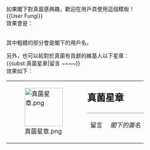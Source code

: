 如果閣下對真菌感興趣，歡迎在用戶頁使用這個模板！</br>
<nowiki>{{User Fungi}}</nowiki></br>
效果會是：</br>
{{User Fungi}}</br>




其中粗體的部分會是閣下的用戶名。</br>

另外，也可以給對於真菌有貢獻的維基人以下星章：</br>
<nowiki>{{subst:真菌星章|留言 ~~~~}}</nowiki></br>
效果如下：
{| style="border: 1px solid gray; background-color: #fdffe7;"
|rowspan="2" valign="top" | [[File:真菌星章.png|100px]]
|rowspan="2" |
|style="font-size: x-large; padding: 0; vertical-align: bottom; height: 1.1em;" | '''真菌星章'''
|-
|style="vertical-align: top; border-top: 1px solid gray;" | 留言　 ''閣下的簽名''
|}